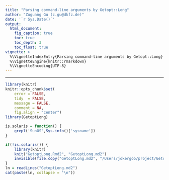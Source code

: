```yaml
---
title: "Parsing command-line arguments by Getopt::Long"
author: "Zuguang Gu (z.gu@dkfz.de)"
date: '`r Sys.Date()`'
output:
  html_document:
    fig_caption: true
    toc: true
    toc_depth: 3
    toc_float: true
vignette: >
  %\VignetteIndexEntry{Parsing command-line arguments by Getopt::Long}
  %\VignetteEngine{knitr::rmarkdown}
  %\VignetteEncoding{UTF-8}
---
```


---------------------------------------------------------------------

```r
library(knitr)
knitr::opts_chunk$set(
    error = FALSE,
    tidy  = FALSE,
    message = FALSE,
    comment = NA,
    fig.align = "center")
library(GetoptLong)
```


```r
is.solaris = function() {
    grepl('SunOS',Sys.info()['sysname'])
}

if(!is.solaris()) {
    library(knitr)
    knit("GetoptLong.Rmd2", "GetoptLong.md2")
    invisible(file.copy("GetoptLong.md2", "/Users/jokergoo/project/GetoptLong/vignettes/GetoptLong.md2", overwrite = TRUE))
}
ln = readLines("GetoptLong.md2")
cat(paste(ln, collapse = "\n"))
```

